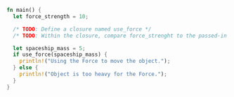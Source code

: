 ```rust
fn main() {
  let force_strength = 10;

  /* TODO: Define a closure named use_force */
  /* TODO: Within the closure, compare force_strenght to the passed-in parameter */

  let spaceship_mass = 5;
  if use_force(spaceship_mass) {
    println!("Using the Force to move the object.");
  } else {
    println!("Object is too heavy for the Force.");
  }
}
```